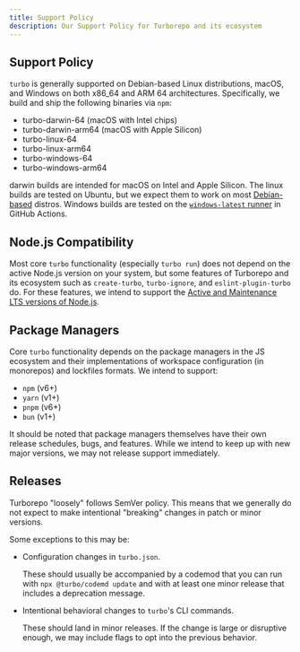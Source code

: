 ```yaml
---
title: Support Policy
description: Our Support Policy for Turborepo and its ecosystem
---
```


## Support Policy

`turbo` is generally supported on Debian-based Linux distributions, macOS, and
Windows on both x86_64 and ARM 64 architectures. Specifically, we build and ship
the following binaries via `npm`:

- turbo-darwin-64 (macOS with Intel chips)
- turbo-darwin-arm64 (macOS with Apple Silicon)
- turbo-linux-64
- turbo-linux-arm64
- turbo-windows-64
- turbo-windows-arm64

darwin builds are intended for macOS on Intel and Apple Silicon. The linux
builds are tested on Ubuntu, but we expect them to work on most
[Debian-based][3] distros. Windows builds are tested on the
[`windows-latest` runner][2] in GitHub Actions.

## Node.js Compatibility

Most core `turbo` functionality (especially `turbo run`) does not depend on the
active Node.js version on your system, but some features of Turborepo and its ecosystem
such as `create-turbo`, `turbo-ignore`, and `eslint-plugin-turbo` do. For these features,
we intend to support the [Active and Maintenance LTS versions of Node.js][1].

## Package Managers

Core `turbo` functionality depends on the package managers in the JS ecosystem
and their implementations of workspace configuration (in monorepos) and
lockfiles formats. We intend to support:

- `npm` (v6+)
- `yarn` (v1+)
- `pnpm` (v6+)
- `bun` (v1+)

It should be noted that package managers themselves have their own release
schedules, bugs, and features. While we intend to keep up with new major
versions, we may not release support immediately.

## Releases

Turborepo "loosely" follows SemVer policy. This means that we generally do not
expect to make intentional "breaking" changes in patch or minor versions.

Some exceptions to this may be:

- Configuration changes in `turbo.json`.

  These should usually be accompanied by a codemod that you can run with
  `npx @turbo/codemd update` and with at least one minor release that includes a
  deprecation message.

- Intentional behavioral changes to `turbo`'s CLI commands.

  These should land in minor releases. If the change is large or disruptive enough, we may
  include flags to opt into the previous behavior.

[1]: https://nodejs.org/en/about/previous-releases
[2]: https://docs.github.com/en/actions/using-jobs/choosing-the-runner-for-a-job#choosing-github-hosted-runners
[3]: https://en.wikipedia.org/wiki/List_of_Linux_distributions#Debian-based

